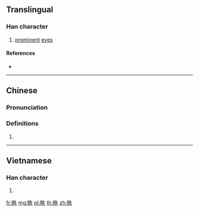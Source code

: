 {{character info/new}}
==Translingual==

===Han character===
{{Han char|rn=109|rad=目|as=05|sn=10|four=65030|canj=BUHQO|ids=⿰目失}}

# [[prominent]] [[eye]]s

====References====
* {{Han ref|kx=0805.100|dkj=23245|dj=1221.080|hdz=42480.080|uh=7723|ud=30499|bh=D2D2|bd=53970}}

----

==Chinese==
{{zh-forms}}

===Pronunciation===
{{zh-pron
|m=dié
|c=dit6
|mc=y
|oc=y
|ma=
|cat=n
}}

===Definitions===
{{zh-hanzi}}

# {{rfdef|lang=zh}}

----

==Vietnamese==

===Han character===
{{vi-readings|rs=目05| hanviet = chợt}}

# {{defn|lang=vi|sort=目05}}

[[fr:眣]]
[[mg:眣]]
[[pl:眣]]
[[th:眣]]
[[zh:眣]]